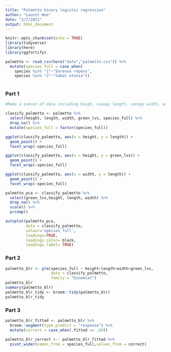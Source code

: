 ```yaml
---
title: "Palmetto binary logistic regression"
author: "Laurel Wee"
date: "2/7/2021"
output: html_document
---
```


```r
knitr::opts_chunk$set(echo = TRUE)
library(tidyverse)
library(here)
library(ggfortify)
```
```r
palmetto <- read_csv(here("data","palmetto.csv")) %>% 
  mutate(species_full = case_when(
    species %in% "1"~"Serenoa repens",
    species %in% "2"~"Sabal etonia"))
  
```
### Part 1 
```r
#Make a subset of data including heigh, canopy length, canopy width, and green leaves for species Serenoa repens and Sabal etonia

classify_palmetto <- palmetto %>% 
  select(height, length, width, green_lvs, species_full) %>% 
  drop_na() %>% 
  mutate(species_full = factor(species_full))
```


```r
ggplot(classify_palmetto, aes(x = height, y = length)) +
  geom_point() +
  facet_wrap(~species_full)

ggplot(classify_palmetto, aes(x = height, y = green_lvs)) +
  geom_point() +
  facet_wrap(~species_full)

ggplot(classify_palmetto, aes(x = width, y = length)) +
  geom_point() +
  facet_wrap(~species_full)
```


```r
palmetto_pca <- classify_palmetto %>% 
  select(green_lvs,height, length, width) %>% 
  drop_na() %>% 
  scale() %>% 
  prcomp()

autoplot(palmetto_pca, 
         data = classify_palmetto, 
         colour='species_full', 
         loadings=TRUE,
         loadings.color= black, 
         loadings.label= TRUE)
```
### Part 2

```r
palmetto_blr <- glm(species_full ~ height+length+width+green_lvs,
                    data = classify_palmetto,
                    family = "binomial")
palmetto_blr
summary(palmetto_blr)
palmetto_blr_tidy <- broom::tidy(palmetto_blr)
palmetto_blr_tidy


```
### Part 3
```r
palmetto_blr_fitted <- palmetto_blr %>% 
  broom::augment(type.predict = "response") %>% 
  mutate(correct = case_when(.fitted >= .50))

palmetto_blr_correct <-- palmetto_blr_fitted %>% 
  pivot_wider(names_from = species_full,values_from = correct) 
```


